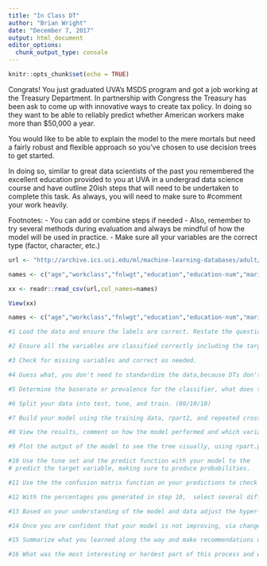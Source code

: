```yaml
---
title: "In Class DT"
author: "Brian Wright"
date: "December 7, 2017"
output: html_document
editor_options: 
  chunk_output_type: console
---
```


```r
knitr::opts_chunk$set(echo = TRUE)
```

Congrats! You just graduated UVA's MSDS program and got a job working at the 
Treasury Department. In partnership with Congress the Treasury has been 
ask to come up with innovative ways to create tax policy. In doing so they 
want to be able to reliably predict whether American workers make more than 
$50,000 a year.  

You would like to be able to explain the model to the mere mortals 
but need a fairly robust and flexible approach so you've 
chosen to use decision trees to get started. 

In doing so, similar to  great data scientists of the past 
you remembered the excellent education provided 
to you at UVA in a undergrad data science course and have outline 
20ish steps that will need to be undertaken to complete this task. As always, you will need to make sure to #comment your work heavily. 


 Footnotes: 
-	You can add or combine steps if needed
-	Also, remember to try several methods during evaluation and always be 
mindful of how the model will be used in practice.
- Make sure all your variables are the correct type (factor, character, etc.)


```r
url <- "http://archive.ics.uci.edu/ml/machine-learning-databases/adult/adult.data"

names <- c("age","workclass","fnlwgt","education","education-num","marital-status","occupation","relationship","race","sex","capital-gain","capital-loss","hours-per-week","native-country", "salary")

xx <- readr::read_csv(url,col_names=names)

View(xx)

```

```r
names <- c("age","workclass","fnlwgt","education","education-num","marital-status","occupation","relationship","race","sex","capital-gain","capital-loss","hours-per-week","native-country", "salary")
```

```r
#1 Load the data and ensure the labels are correct. Restate the question and comment on evaluation metrics that you might pay attention to.  
```

```r
#2 Ensure all the variables are classified correctly including the target variable and collapse factor variables as needed. 
```

```r
#3 Check for missing variables and correct as needed.  
```

```r
#4 Guess what, you don't need to standardize the data,because DTs don't require this to be done, they make local greedy decisions...keeps getting easier, go to the next step
```

```r
#5 Determine the baserate or prevalence for the classifier, what does this number mean? (Need to re-code the target)  
```

```r
#6 Split your data into test, tune, and train. (80/10/10)
```

```r
#7 Build your model using the training data, rpart2, and repeated cross validation as reviewed in class with the caret package.
```

```r
#8 View the results, comment on how the model performed and which variables appear to be contributing the most (variable importance)  
```

```r
#9 Plot the output of the model to see the tree visually, using rpart.plot 
```

```r
#10 Use the tune set and the predict function with your model to the 
# predict the target variable, making sure to produce probabilities.
```

```r
#11 Use the the confusion matrix function on your predictions to check a variety of metrics and comment on the metric that might be best for this type of analysis given your question.  
```

```r
#12 With the percentages you generated in step 10,  select several different threshold levels using the threshold function we created and interpret the results. What patterns do you notice, did the evaluation metrics change? 
```

```r
#13 Based on your understanding of the model and data adjust the hyper-parameter via the built in train control function in caret or build and try new features, does the model quality improve or not? If so how and why, if not, why not?


```

```r
#14 Once you are confident that your model is not improving, via changes implemented on the training set and evaluated on the the tune set, predict with the test set and report final evaluation of the model. Discuss the output in comparison with the previous evaluations.  
```

```r
#15 Summarize what you learned along the way and make recommendations on how this could be used moving forward, being careful not to over promise. 
```

```r
#16 What was the most interesting or hardest part of this process and what questions do you still have? 
```



